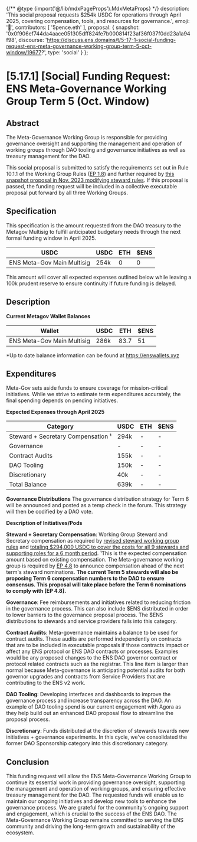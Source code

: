 {/** @type {import('@/lib/mdxPageProps').MdxMetaProps} */}
    description: 'This social proposal requests $254k USDC for operations through April 2025, covering compensation, tools, and resources for governance.',
    emoji: '📖',
    contributors: [
        '5pence.eth'
    ],
    proposal: {
        snapshot: '0x0f906ef744da4aace051305dff824fe7b000814f23af36f037f0dd23a1a94f98',
        discourse: 'https://discuss.ens.domains/t/5-17-1-social-funding-request-ens-meta-governance-working-group-term-5-oct-window/19677?',
        type: 'social'
    }
};

# [5.17.1] [Social] Funding Request: ENS Meta-Governance Working Group Term 5 (Oct. Window)

## Abstract

The Meta-Governance Working Group is responsible for providing governance oversight and supporting the management and operation of working groups through DAO tooling and governance initiatives as well as treasury management for the DAO.

This social proposal is submitted to satisfy the requirements set out in Rule 10.1.1 of the Working Group Rules ([EP 1.8](https://docs.ens.domains/v/governance/governance-proposals/term-1/ep12-working-group-rules)) and further required by [this snapshot proposal in Nov. 2023 modifying steward rules](https://snapshot.org/#/ens.eth/proposal/0x26a5c8dec547837495707e70446d1e7cd874a91f75753c602998f6e70083a266). If this proposal is passed, the funding request will be included in a collective executable proposal put forward by all three Working Groups.

## Specification

This specification is the amount requested from the DAO treasury to the Metagov Multisig to fulfill anticipated budgetary needs through the next formal funding window in April 2025.

| USDC                       | USDC | ETH | $ENS |
|----------------------------|------|-----|------|
| ENS Meta-Gov Main Multisig | 254k | 0   | 0    |

This amount will cover all expected expenses outlined below while leaving a 100k prudent reserve to ensure continuity if future funding is delayed.

## Description

**Current Metagov Wallet Balances**

| Wallet                     | USDC | ETH  | $ENS |
| -------------------------- | ---- | ---- | ---- |
| ENS Meta-Gov Main Multisig | 286k | 83.7 | 51   |

\*Up to date balance information can be found at https://enswallets.xyz

## Expenditures

Meta-Gov sets aside funds to ensure coverage for mission-critical initiatives. While we strive to estimate term expenditures accurately, the final spending depends on pending initiatives.

**Expected Expenses through April 2025**

| Category                           | USDC | ETH | $ENS |
| ---------------------------------- | ---- | --- | ---- |
| Steward + Secretary Compensation ¹ | 294k | -   | -    |
| Governance                         | -    | -   | -    |
| Contract Audits                    | 155k | -   | -    |
| DAO Tooling                        | 150k | -   | -    |
| Discretionary                      | 40k  | -   | -    |
| Total Balance                      | 639k | -   | -    |

**Governance Distributions**
The governance distribution strategy for Term 6 will be announced and posted as a temp check in the forum. This strategy will then be codified by a DAO vote.

**Description of Initiatives/Pods**

**Steward + Secretary Compensation**: Working Group Steward and Secretary compensation as required by [revised steward working group rules](https://snapshot.org/#/ens.eth/proposal/0x26a5c8dec547837495707e70446d1e7cd874a91f75753c602998f6e70083a266) and [totaling $294,000 USDC to cover the costs for all 9 stewards and supporting roles for a 6 month period](https://discuss.ens.domains/t/ens-dao-steward-compensation/18063).
¹This is the expected compensation amount based on existing compensation. The Meta-governance working group is required by [EP 4.8](https://docs.ens.domains/dao/proposals/4.8) to announce compensation ahead of the next term's steward nominations. **The current Term 5 stewards will also be proposing Term 6 compensation numbers to the DAO to ensure consensus. This proposal will take place before the Term 6 nominations to comply with [EP 4.8].**

**Governance**: Fee reimbursements and initiatives related to reducing friction in the governance process. This can also include $ENS distributed in order to lower barriers to the governance proposal process. The $ENS distributions to stewards and service providers falls into this category.

**Contract Audits**: Meta-governance maintains a balance to be used for contract audits. These audits are performed independently on contracts that are to be included in executable proposals if those contracts impact or affect any ENS protocol or ENS DAO contracts or processes. Examples would be any proposed changes to the ENS DAO governor contract or protocol related contracts such as the registrar.
This line item is larger than normal because Meta-governance is anticipating potential audits for both governor upgrades and contracts from Service Providers that are contributing to the ENS v2 work.

**DAO Tooling**: Developing interfaces and dashboards to improve the governance process and increase transparency across the DAO. An example of DAO tooling spend is our current engagement with Agora as they help build out an enhanced DAO proposal flow to streamline the proposal process.

**Discretionary**: Funds distributed at the discretion of stewards towards new initiatives + governance experiments. In this cycle, we've consolidated the former DAO Sponsorship category into this discretionary category.

## Conclusion

This funding request will allow the ENS Meta-Governance Working Group to continue its essential work in providing governance oversight, supporting the management and operation of working groups, and ensuring effective treasury management for the DAO. The requested funds will enable us to maintain our ongoing initiatives and develop new tools to enhance the governance process. We are grateful for the community's ongoing support and engagement, which is crucial to the success of the ENS DAO. The Meta-Governance Working Group remains committed to serving the ENS community and driving the long-term growth and sustainability of the ecosystem.
